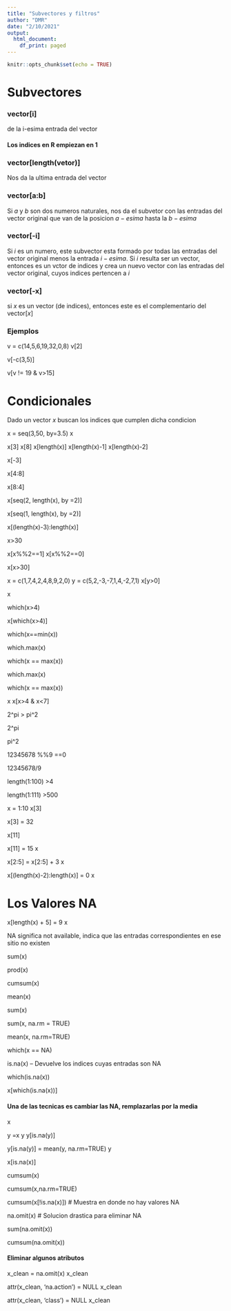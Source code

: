 ```yaml
---
title: "Subvectores y filtros"
author: "DMR"
date: "2/10/2021"
output:
  html_document:
    df_print: paged
---
```


```r
knitr::opts_chunk$set(echo = TRUE)
```

# Subvectores

### vector[i]

de la i-esima entrada del vector

#### Los indices en R empiezan en 1

### vector[length(vetor)]

Nos da la ultima entrada del vector

### vector[a:b]

Si $a$ y $b$ son dos numeros naturales, nos da el subvetor con las entradas del vector original que van de la posicion $a-esima$ hasta la $b-esima$

### vector[-i]

Si $i$ es un numero, este subvector esta formado por todas las entradas del vector original menos la entrada $i-esima$. Si $i$ resulta ser un vector, entonces es un vctor de indices y crea un nuevo vector con las entradas del vector original, cuyos indices pertencen a $i$

### vector[-x]

si $x$ es un vector (de indices), entonces este es el complementario del vector$[x]$

### Ejemplos

v = c(14,5,6,19,32,0,8)
v[2]

v[-c(3,5)]

v[v != 19 & v>15]

# Condicionales

Dado un vector $x$ buscan los indices que cumplen dicha condicion

x = seq(3,50, by=3.5)
x

x[3]
x[8]
x[length(x)]
x[length(x)-1]
x[length(x)-2]

x[-3]

x[4:8]

x[8:4]

x[seq(2, length(x), by =2)]

x[seq(1, length(x), by =2)]

x[(length(x)-3):length(x)]

x>30

x[x%%2==1]
x[x%%2==0]

x[x>30]

x = c(1,7,4,2,4,8,9,2,0)
y = c(5,2,-3,-7,1,4,-2,7,1)
x[y>0]

x

which(x>4)

x[which(x>4)]

which(x==min(x))

which.max(x)

which(x == max(x))

which.max(x)

which(x == max(x))

x
x[x>4 & x<7]

2^pi > pi^2

2^pi

pi^2

12345678 %%9 ==0

12345678/9

length(1:100) >4

length(1:111) >500

x = 1:10
x[3]

x[3] = 32

x[11]

x[11] = 15
x

x[2:5] = x[2:5] + 3
x

x[(length(x)-2):length(x)] = 0
x

# Los Valores NA

x[length(x) + 5] = 9
x

NA significa not available, indica que las entradas correspondientes en ese sitio no existen

sum(x)

prod(x)

cumsum(x)

mean(x)

sum(x)

sum(x, na.rm = TRUE)

mean(x, na.rm=TRUE)

which(x == NA)

is.na(x) -- Devuelve los indices cuyas entradas son NA

which(is.na(x))

x[which(is.na(x))]


#### Una de las tecnicas es cambiar las NA, remplazarlas por la media

x

y =x
y
y[is.na(y)]

y[is.na(y)] = mean(y, na.rm=TRUE)
y

x[is.na(x)]

cumsum(x)

cumsum(x,na.rm=TRUE)

cumsum(x[!is.na(x)]) # Muestra en donde no hay valores NA


na.omit(x) # Solucion drastica para eliminar NA

sum(na.omit(x))

cumsum(na.omit(x))

#### Eliminar algunos atributos

x_clean = na.omit(x)
x_clean

attr(x_clean, 'na.action') = NULL
x_clean

attr(x_clean, 'class') = NULL
x_clean
